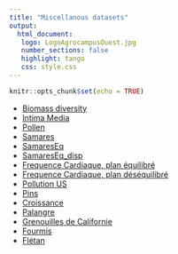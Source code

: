 ```yaml
---
title: "Miscellanous datasets"
output: 
  html_document:
   logo: LogoAgrocampusOuest.jpg
   number_sections: false
   highlight: tango
   css: style.css
---
```



```r
knitr::opts_chunk$set(echo = TRUE)
```




* [Biomass diversity](datsets/Biomass_diversity.csv)
* [Intima Media](datasets/Intima_Media.txt)
* [Pollen](ss700.csv)
* [Samares](datasets/samares_small.xlsx)
* [SamaresEq](datasets/SamaresEq.txt)
* [SamaresEq_disp](datasets/SamaresEq_disp.csv)
* [Frequence Cardiaque, plan équilibré](datasets/FreqCardiaqueEq.txt)
* [Frequence Cardiaque, plan déséquilibré](datasets/FreqCardiaqueDes1.txt)
* [Pollution US](datasets/USAIR2.DAT)
* [Pins](datasets/Pin.txt)
* [Croissance](datasets/growth_data.txt)
* [Palangre](datasets/LonglineExample.csv)
* [Grenouilles de Californie](datasets/Grenouille.don)
* [Fourmis](datasets/Fourmis.txt)
* [Flétan](datasets/GroundfishExtraction.csv)
